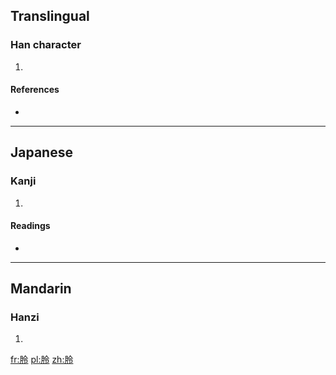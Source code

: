 ==Translingual==

===Han character===
{{Han char|rn=74|rad=月|as=05|sn=9|four=|canj=月人戈戈 (BOII)}}

# {{defn|Han|sort=月05}}

====References====
* {{Han ref|kx=0505.050|dkj=14348|dj=0883.190|hdz=32062.010|uh=670E|ud=26382}}

----

==Japanese==

===Kanji===
{{ja-kanji|grade=|rs=月05}}

# {{defn|lang=ja|sort=月05}}

====Readings====
* {{ja-readings|on=[[れい]] (rei), [[りょう]] (ryō)|kun=[[つきのうしいにかり]] (tsukinoushiinikari)}}

----

==Mandarin==

===Hanzi===
{{cmn-hanzi|pin=[[líng]] ([[ling2]]), [[pèi]] ([[pei4]])|wg=ling<sup>2</sup>, p'ei<sup>4</sup>}}

# {{defn|lang=cmn|sort=月05}}

[[fr:朎]]
[[pl:朎]]
[[zh:朎]]